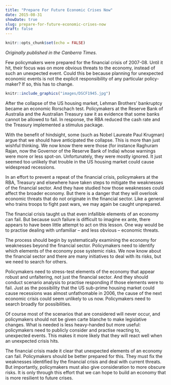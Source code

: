 ```yaml
---
title: "Prepare For Future Economic Crises Now"
date: 2015-08-31
showDate: true
slug: prepare-for-future-economic-crises-now
draft: false
---
```


```r
knitr::opts_chunk$set(echo = FALSE)
```


*Originally published in the Canberra Times.*

Few policymakers were prepared for the financial crisis of 2007-08. Until it hit, their focus was on more obvious threats to the economy, instead of such an unexpected event. Could this be because planning for unexpected economic events is not the explicit responsibility of any particular policy-maker? If so, this has to change.

```r
knitr::include_graphics("images/DSCF1945.jpg")
```

After the collapse of the US housing market, Lehman Brothers' bankruptcy became an economic Rorschach test. Policymakers at the Reserve Bank of Australia and the Australian Treasury saw it as evidence that some banks cannot be allowed to fail. In response, the RBA reduced the cash rate and the Treasury implemented a stimulus package.

With the benefit of hindsight, some (such as Nobel Laureate Paul Krugman) argue that we should have anticipated the collapse. This is more than just wishful thinking. We now know there were those (for instance Raghuram Rajan, now the Governor of the Reserve Bank of India) whose warnings were more or less spot-on. Unfortunately, they were mostly ignored. It just seemed too unlikely that trouble in the US housing market could cause widespread recessions.

In an effort to prevent a repeat of the financial crisis, policymakers at the RBA, Treasury and elsewhere have taken steps to mitigate the weaknesses of the financial sector. And they have studied how those weaknesses could affect the broader economy. But there is a danger that they will overlook economic threats that do not originate in the financial sector.
Like a general who trains troops to fight past wars, we may again be caught unprepared.

The financial crisis taught us that even infallible elements of an economy can fail. But because such failure is difficult to imagine ex ante, there appears to have been little attempt to act on this lesson. One way would be to practise dealing with unfamiliar -- and less obvious -- economic threats.

The process should begin by systematically examining the economy for weaknesses beyond the financial sector. Policymakers need to identify which elements of the economy pose systemic risks. We now know about the financial sector and there are many initiatives to deal with its risks, but we need to search for others.

Policymakers need to stress-test elements of the economy that appear robust and unfaltering, not just the financial sector. And they should conduct scenario analysis to practise responding if those elements were to fail. Just as the possibility that the US sub-prime housing market could cause recessions was almost unfathomable in 2006, the cause of the next economic crisis could seem unlikely to us now. Policymakers need to search broadly for possibilities.

Of course most of the scenarios that are considered will never occur, and policymakers should not be given carte blanche to make legislative changes. What is needed is less heavy-handed but more useful: policymakers need to publicly consider and practise reacting to, unexpected events. This makes it more likely that they will react well when an unexpected crisis hits.

The financial crisis made it clear that unexpected elements of an economy can fail. Policymakers should be better prepared for this. They must fix the weaknesses identified by the financial crisis and deal with current threats. But importantly, policymakers must also give consideration to more obscure risks. It is only through this effort that we can hope to build an economy that is more resilient to future crises.
